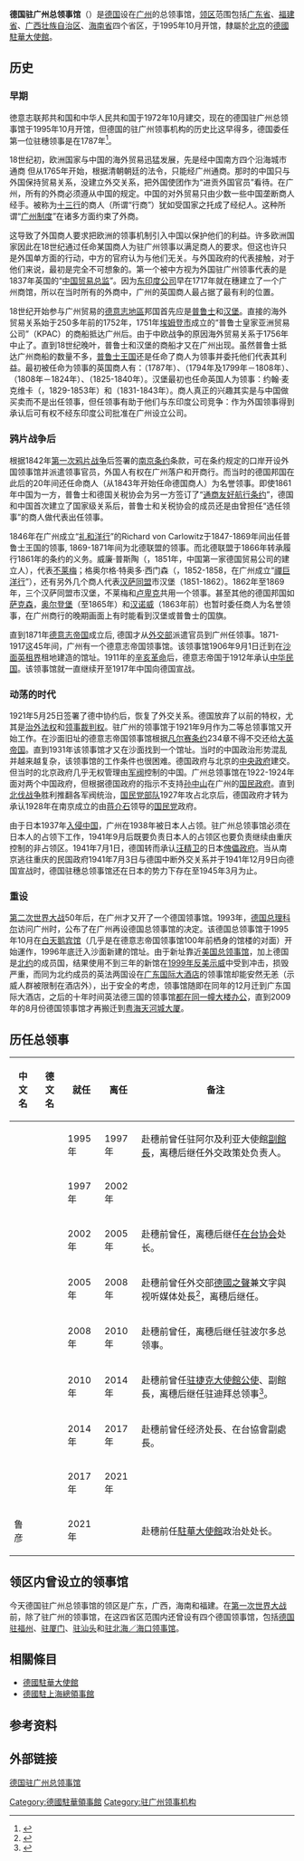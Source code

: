 {{Infobox diplomatic mission
| name= 德国驻广州总领事馆<br><small>{{lang|de|Deutsches Generalkonsulat Kanton}}</small>
| image=Teemall Tower.JPG
| caption=<center>总领事馆所处的[[天河城广场|粤海天河城大厦]]外观（左）</center>
| width=100px
| open = 1995年10月
| address = 天河路208号粤海天河城大厦14楼
| location= {{CHN}}[[广州|广州]]
| consul_general= 鲁彦<small>（2021－）</small>
| department={{flagicon image|Flag of Germany (state).svg}} [[德國外交部|德國外交部]]
}}
'''德国驻广州总领事馆'''（{{lang-de|'''Generalkonsulat der Bundesrepublik Deutschland Kanton'''}}）是[[德国|德国]]设在[[广州|广州]]的总领事馆，[[領事轄區|领区]]范围包括[[广东省|广东省]]、[[福建省|福建省]]、[[广西壮族自治区|广西壮族自治区]]、[[海南省|海南省]]四个省区，于1995年10月开馆，隸屬於[[北京|北京]]的[[德國駐華大使館|德國駐華大使館]]。

==历史==
===早期===
徳意志联邦共和国和中华人民共和国于1972年10月建交，现在的德国驻广州总领事馆于1995年10月开馆，但德国的驻广州领事机构的历史比这早得多，德国委任第一位驻穗领事是在1787年<ref>{{cite web|url=http://www.china.diplo.de/Vertretung/china/zh/201-kanton/gk/geschichte-seite.html|title=德国与广州的领事关系历史概述|publisher=德国驻广州总领事馆|deadurl=yes|archiveurl=https://web.archive.org/web/20160304142431/http://www.china.diplo.de/Vertretung/china/zh/201-kanton/gk/geschichte-seite.html|archivedate=2016年3月4日|df=}}</ref>。

18世纪初，欧洲国家与中国的海外贸易迅猛发展，先是经中国南方四个沿海城市通商 但从1765年开始，根据清朝朝廷的法令，只能经广州通商。那时的中国只与外国保持贸易关系，没建立外交关系，把外国使团作为“进贡外国官员”看待。在广州，所有的外商必须遵从中国的规定。中国的对外贸易只由少数一些中国垄断商人经手。被称为[[广州十三行|十三行]]的商人（所谓“行商”）犹如受国家之托成了经纪人。这种所谓“[[一口通商|广州制度]]”在诸多方面约束了外商。     

这导致了外国商人要求把欧洲的领事机制引入中国以保护他们的利益。许多欧洲国家因此在18世纪通过任命某国商人为驻广州领事以满足商人的要求。但这也许只是外国单方面的行动，中方的官府认为与他们无关。与外国政府的代表接触，对于他们来说，最初是完全不可想象的。第一个被中方视为外国驻广州领事代表的是1837年英国的“[[英國駐華商務總監|中国贸易总监]]”。因为[[不列颠东印度公司|东印度公司]]早在1717年就在穗建立了一个广州商馆，所以在当时所有的外商中，广州的英国商人最占据了最有利的位置。    

18世纪开始参与广州贸易的[[德意志地區|德意志地區]]邦国首先应是[[普鲁士|普鲁士]]和[[汉堡|汉堡]]。直接的海外贸易关系始于250多年前的1752年，1751年[[埃姆登|埃姆登市]]成立的“普鲁士皇家亚洲贸易公司”（KPAC）的商船抵达广州后。由于中欧战争的原因海外贸易关系于1756年中止了。直到18世纪晚叶，普鲁士和汉堡的商船才又在广州出现。虽然普鲁士抵达广州商船的数量不多，[[普鲁士王国|普鲁士王国]]还是任命了商人为领事并委托他们代表其利益。最初被任命为领事的英国商人有：{{link-en|丹尼·比尔|Daniel Beale}}（1787年）、{{link-en|托马斯·比尔|Thomas Beale}}（1794年及1799年－1808年）、{{link-en|查尔斯·马尼亚克|Charles Magniac}}（1808年－1824年）、{{link-en|霍林沃斯·马尼亚克|Hollingworth Magniac}}（1825-1840年）。汉堡最初也任命英国人为领事：约翰·麦克维卡（{{lang|en|John McVicar}}，1829-1853年）和{{link-en|亚历山大·马西森准男爵|Sir Alexander Matheson, 1st Baronet|亚历山大·马西森}}（1831-1843年）。商人真正的兴趣其实是与中国做买卖而不是出任领事，但任领事有助于他们与东印度公司竞争：作为外国领事得到承认后可有权不经东印度公司批准在广州设立公司。

===鸦片战争后===
根据1842年[[第一次鸦片战争|第一次鸦片战争]]后签署的[[南京条约|南京条约]]条款，可在条约规定的口岸开设外国领事馆并派遣领事官员，外国人有权在广州落户和开商行。而当时的德国邦国在此后的20年间还任命商人（从1843年开始任命德国商人）为名誉领事。即使1861年中国为一方，普鲁士和德国关税协会为另一方签订了“[[中德通商条约|通商友好航行条约]]”，德国和中国首次建立了国家级关系后，普鲁士和关税协会的成员还是由曾担任“选任领事”的商人做代表出任领事。

1846年在广州成立“[[礼和洋行|礼和洋行]]”的Richard von Carlowitz于1847-1869年间出任普鲁士王国的领事, 1869-1871年间为北德联盟的领事。而北德联盟于1866年转承履行1861年的条约的义务。威廉·普斯陶（{{lang|de|Wilhelm Pustau}}，1851年，中国第一家德国贸易公司的建立人），代表[[不莱梅|不莱梅]]；格奥尔格·特奥多·西门森（{{lang|de|Georg Theodor Siemessen}}，1852-1858，在广州成立“[[禪巨洋行|禪巨洋行]]”），还有另外几个商人代表[[汉萨同盟|汉萨同盟]]市汉堡（1851-1862）。1862年至1869年，三个汉萨同盟市汉堡，不莱梅和[[卢卑克|卢卑克]]共用一个领事。甚至其他的德国邦国如[[萨克森|萨克森]]，[[奥尔登堡|奥尔登堡]]（至1865年）和[[汉诺威|汉诺威]]（1863年前）也暂时委任商人为名誉领事，在广州商行的晚期画面上有时能看到汉堡或普鲁士的国旗。

直到1871年[[德意志帝国|德意志帝国]]成立后, 德国才从[[德國外交部|外交部]]派遣官员到广州任领事。1871-1917这45年间，广州有一个德意志帝国领事馆。该领事馆1906年9月1日迁到在[[沙面|沙面]][[广州英租界|英租界]]租地建造的馆址。1911年的[[辛亥革命|辛亥革命]]后，德意志帝国于1912年承认[[中华民国|中华民国]]。该领事馆就一直继续开至1917年中国向德国宣战。

===动荡的时代===
1921年5月25日签署了德中协约后，恢复了外交关系。德国放弃了以前的特权，尤其是[[治外法权|治外法权]]和[[领事裁判权|领事裁判权]]。驻广州的领事馆于1921年9月作为二等总领事馆又开始工作。在沙面旧址的德意志帝国领事馆根据[[凡尔赛条约|凡尔赛条约]]234章不得不交还给[[大英帝国|大英帝国]]。直到1931年该领事馆才又在沙面找到一个馆址。当时的中国政治形势混乱并越来越复杂，该领事馆的工作条件也很困难。德国政府与北京的[[北洋政府|中央政府]]建交。但当时的北京政府几乎无权管理由[[军阀|军阀]]控制的中国。广州总领事馆在1922-1924年面对两个中国政府，但根据德国政府的指示不支持[[孙中山|孙中山]]在广州的[[国民政府|国民政府]]。直到[[北伐战争|北伐战争]]胜利推翻各军阀统治，[[國民革命軍|国民党部队]]1927年攻占北京后，德国政府才转为承认1928年在南京成立的由[[蒋介石|蒋介石]]领导的[[国民党|国民党]]政府。

由于日本1937年[[中国抗日战争|入侵中国]]，广州在1938年被日本人占领。驻广州总领事馆必须在日本人的占领下工作，1941年9月后既要负责日本人的占领区也要负责继续由重庆控制的非占领区。1941年7月1日，德国转而承认[[汪精卫|汪精卫]]的日本[[汪兆銘政權|傀儡政府]]。当从南京逃往重庆的民国政府1941年7月3日与德国中断外交关系并于1941年12月9日向德国宣战时，德国驻穗总领事馆还在日本的势力下存在至1945年3月为止。

===重设===
[[第二次世界大战|第二次世界大战]]50年后，在广州才又开了一个德国领事馆。1993年，[[德国总理|德国总理]][[赫尔穆特·科尔|科尔]]访问广州时，公布了在广州再设德国总领事馆的决定。该德国总领事馆于1995年10月在[[白天鹅宾馆|白天鹅宾馆]]（几乎是在德意志帝国领事馆100年前栖身的馆楼的对面）开始運作，1996年底迁入沙面新建的馆址。由于新址靠近[[美国驻广州总领事馆|美国总领事馆]]，加上德国是[[北大西洋公约组织|北约]]的成员国，结果使用不到三年的新馆在[[1999年中国反美示威活动|1999年反美示威]]中受到冲击，损毁严重，而同为北约成员的英法两国设在[[广东国际大厦|广东国际大酒店]]的领事馆却能安然无恙（示威人群被限制在酒店外），出于安全的考虑，领事馆随即在同年的12月迁到广东国际大酒店，之后的十年时间英法德三国的领事馆[[合署辦公|都在同一幢大楼办公]]，直到2009年的8月份德国领事馆才再搬迁到[[天河城广场#粤海天河城大厦|粤海天河城大厦]]。

==历任总领事==
{| class="wikitable" 
|- 
! 中文名
! 德文名
! 就任
! 离任
! 备注
|-
| {{link-de|齐懋曼|Jörg Zimmermann}} || {{lang|de|Jörg Zimmermann}} || 1995年 || 1997年 || 赴穗前曾任驻阿尔及利亚大使館[[使領館副館長|副館長]]，离穗后继任{{link-de|德國聯邦總統府|Bundespräsidialamt}}外交政策处负责人。
|-
| {{link-de|荣悟刚|Wolfgang Runge}} || {{lang|de|Wolfgang Runge}} || 1997年 || 2002年|| 
|-
| {{link-de|薄达夫|Detlef Boldt}} || {{lang|de|Detlef Boldt}} || 2002年 || 2005年 || 赴穗前曾任{{Link-en|德國駐奈及利亞大使館|Embassy of Germany, Abuja|駐奈及利亞大使館}}{{Link-en|使領館館長|Head of mission|代理館長}}，离穗后继任[[德國在台協會|在台协会]]处长。
|-
| {{link-de|白平凯|Friedrich-Carl Bruns}} || {{lang|de|Friedrich-Carl Bruns}} || 2005年 || 2008年 || 赴穗前曾任外交部[[德國之聲|德國之聲]]兼文字與视听媒体处長<ref name="白平凱">{{Cite web |title=Der Generalkonsul - Lebenslauf |url=http://www.kanton.diplo.de/de/02/Botschafter__und__Abteilungen/Behoerdenleiter__CV.html |publisher=Deutsches Generalkonsulat Kanton |archivedate=2005-12-18 |archiveurl=https://archive.today/20051218192244/http://www.kanton.diplo.de/de/02/Botschafter__und__Abteilungen/Behoerdenleiter__CV.html |accessdate=2005-12-18 }}</ref>，离穗后继任{{Link-fr|德國駐波爾多總領事館|Consulat général d'Allemagne à Bordeaux|驻波尔多（法國）总领事}}。
|-
| {{link-de|舒涵德|Eberhard Schuppius}} || {{lang|de|Eberhard Schuppius}} || 2008年 || 2010年 || 赴穗前曾任{{link-de|德国驻拉脱维亚大使馆|Deutsche Botschaft Riga|驻拉脱维亚大使}}，离穗后继任驻波尔多总领事。
|-
| {{link-de|高思范|Stefan Gallon}} || {{lang|de|Stefan Gallon}} || 2010年 || 2014年 || 赴穗前曾任[[德國駐捷克大使館|驻捷克大使館]][[公使|公使]]、副館長，离穗后继任驻迪拜总领事<ref>{{citation |url=http://www.dubai.diplo.de/contentblob/4280340/Daten/4506489/CV_Stefan_Gallon_engl.pdf |title=Curriculum Vitae of Consul General Stefan Gallon |publisher=Consulate General of Germany, Dubai |accessdate=2015-03-25 |format=pdf |archive-date=2015-04-02 |archive-url=https://web.archive.org/web/20150402141856/http://www.dubai.diplo.de/contentblob/4280340/Daten/4506489/CV_Stefan_Gallon_engl.pdf |dead-url=yes }}</ref>。
|-
| {{link-de|吕海慕|Helmut Lüders}} || {{lang|de|Helmut Lüders}} || 2014年 || 2017年 || 赴穗前曾任{{Link-pl|德國駐波蘭大使館|Ambasada Niemiec w Polsce|驻波兰大使馆}}经济处長、在台協會副處長。
|-
| {{link-de|冯马丁|Martin Fleischer}} || {{lang|de|Martin Fleischer}} || 2017年 || 2021年 || 
|-
| 鲁彦 || {{lang|de|Jan Rudolph}} || 2021年 || || 赴穗前任[[德國駐華大使館|駐華大使館]]政治处处长。
|}

==领区内曾设立的领事馆==
今天德国驻广州总领事馆的领区是广东，广西，海南和福建。在[[第一次世界大战|第一次世界大战]]前，除了驻广州的领事馆，在这四省区范围内还曾设有四个德国领事馆，包括[[德国驻福州领事馆|德国驻福州]]、[[德国驻厦门领事馆|驻厦门]]、[[德国驻汕头领事馆|驻汕头]]和[[德国驻北海领事馆|驻北海／海口领事馆]]。

==相關條目==
*[[德國駐華大使館|德國駐華大使館]]
*[[德國駐上海總領事館|德國駐上海總領事館]]

==参考资料==
{{reflist}}

==外部链接==
[https://web.archive.org/web/20141206052247/http://www.china.diplo.de/Vertretung/china/zh/201-kanton/0-kanton.html 德国驻广州总领事馆]
{{駐中華人民共和國外交機構}}
{{各国驻广州外交机构}}
{{德國駐外機構}}
{{中德关系}}
[[Category:德國駐華領事館|Category:德國駐華領事館]]
[[Category:驻广州领事机构|Category:驻广州领事机构]]